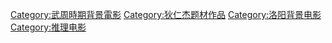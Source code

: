 [[Category:武周時期背景電影|Category:武周時期背景電影]]
[[Category:狄仁杰题材作品|Category:狄仁杰题材作品]]
[[Category:洛阳背景电影|Category:洛阳背景电影]]
[[Category:推理电影|Category:推理电影]]